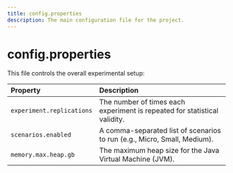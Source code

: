 ```yaml
---
title: config.properties
description: The main configuration file for the project.
---
```


# config.properties

This file controls the overall experimental setup:

| Property | Description |
| :--- | :--- |
| `experiment.replications` | The number of times each experiment is repeated for statistical validity. |
| `scenarios.enabled` | A comma-separated list of scenarios to run (e.g., Micro, Small, Medium). |
| `memory.max.heap.gb` | The maximum heap size for the Java Virtual Machine (JVM). |
